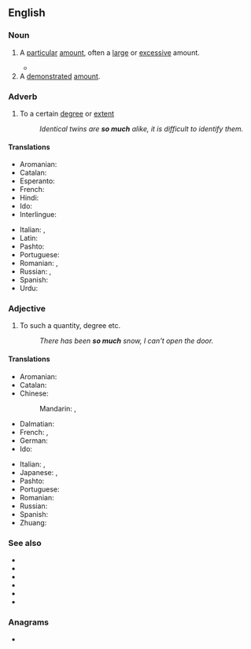 ==English==

===Noun===
{{en-noun|-}}

# A [[particular]] [[amount]], often a [[large]] or [[excessive]] amount.
#: {{ux|en|How could you eat '''so much'''?}}
#: {{ux|en|There is only '''so much''' you can remember.}}
#* {{quote-book|lang=en|year=1913|author={{w|Joseph C. Lincoln}}|chapter=13
|title=[http://openlibrary.org/works/OL5535161W Mr. Pratt's Patients]
|passage=We tiptoed into the house, up the stairs and along the hall into the room where the Professor had been spending '''so much''' of his time.}}
# A [[demonstrated]] [[amount]].
#: {{ux|en|'''"So much'''", he replied, sprinkling a small pile of the powder on the table.}}

===Adverb===
{{en-adv|-}}

# To a certain [[degree]] or [[extent]]
#: ''Identical twins are '''so much''' alike, it is difficult to identify them.''

====Translations====
{{trans-top|to a certain degree or extent}}
* Aromanian: {{t|rup|ahãntu}}
* Catalan: {{t|ca|tant}}
* Esperanto: {{t|eo|tiamaniere}}
* French: {{t+|fr|tellement}}
* Hindi: {{t+|hi|इतना|tr=itnā|sc=Deva}}
* Ido: {{t+|io|tante}}
* Interlingue: {{t|ie|talmen}}
{{trans-mid}}
* Italian: {{t|it|così tanto}}, {{t|it|a tal punto}}
* Latin: {{t+|la|tantum}}
* Pashto: {{t+|ps|دومره|tr=domra}}
* Portuguese: {{t+|pt|tão}}
* Romanian: {{t|ro|foarte mult}}, {{t+|ro|atât}}
* Russian: {{t+|ru|насто́лько}}, {{t|ru|вот сто́лько}}
* Spanish: {{t+|es|tanto|m}}
* Urdu: {{t+|ur|اتنا|tr=itnā|sc=ur-Arab}}
{{trans-bottom}}

===Adjective===
{{en-adj|-}}

# To such a quantity, degree etc.
#: ''There has been '''so much''' snow, I can't open the door.''

====Translations====
{{trans-top|to such a quantity or degree}}
* Aromanian: {{t|rup|ahãntu}}
* Catalan: {{t|ca|tant}}
* Chinese:
*: Mandarin: {{t|cmn|這麼多|sc=Hani}}, {{t|cmn|这么多|tr=zhème duō|sc=Hani}}
* Dalmatian: {{t|dlm|tuant}}
* French: {{t+|fr|tant}}, {{t+|fr|tellement}}
* German: {{t+|de|soviel}}
* Ido: {{t+|io|tanta}}
{{trans-mid}}
* Italian: {{t+|it|tanto}}, {{t|it|tot|m}}
* Japanese: {{t|ja|そんなに|tr=sonna-ni|sc=Jpan}}, {{t|ja|それほど|tr=sore-hodo|sc=Jpan}}
* Pashto: {{t+|ps|دومره|tr=domra}}
* Portuguese: {{t+|pt|tanto|m}}
* Romanian: {{t+|ro|atât}}
* Russian: {{t+|ru|сто́лько}}
* Spanish: {{t+|es|tanto|m}}
* Zhuang: {{t|za|geijlai}}
{{trans-bottom}}

===See also===
* {{l|en|so many}}
* {{l|en|so much as}}
* {{l|en|so much for}}
* {{l|en|so much so}}
* {{l|en|so much the better}}
* {{l|en|only so much}}

===Anagrams===
* {{anagrams|en|a=chmosu|hocums|smouch}}